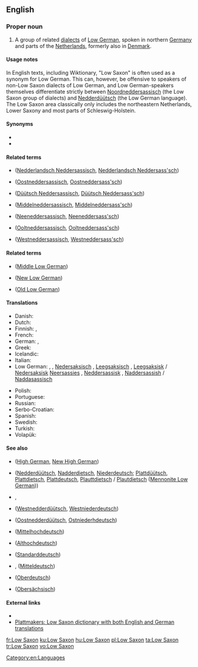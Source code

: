 ==English==
{{interwiktionary|code=nds}}
{{wikipedia}}

===Proper noun===
{{en-proper noun|head=[[low|Low]] [[Saxon]]}}

# A group of related [[dialects]] of [[Low German]], spoken in northern [[Germany]] and parts of the [[Netherlands]], formerly also in [[Denmark]].

====Usage notes====
In English texts, including Wiktionary, "Low Saxon" is often used as a synonym for Low German. This can, however, be offensive to speakers of non-Low Saxon dialects of Low German, and Low German-speakers themselves differentiate strictly between [[Noordneddersassisch]] (the Low Saxon group of dialects) and [[Nedderdüütsch]] (the Low German language). The Low Saxon area classically only includes the northeastern Netherlands, Lower Saxony and most parts of Schleswig-Holstein.

====Synonyms====
* {{l|en|Low German}}
* {{l|en|Nethersaxon}}

====Related terms====
* {{l|en|Dutch Low Saxon}} ([[Nedderlandsch Neddersassisch]], [[Nedderlandsch Neddersass'sch]])
* {{l|en|East Low Saxon}} ([[Oostneddersassisch]], [[Oostneddersass'sch]])
* {{l|en|German Low Saxon}} ([[Düütsch Neddersassisch]], [[Düütsch Neddersass'sch]])
* {{l|en|Middle Low Saxon}} ([[Middelneddersassisch]], [[Middelneddersass'sch]])
* {{l|en|New Low Saxon}} ([[Neeneddersassisch]], [[Neeneddersass'sch]])
* {{l|en|Old Low Saxon}} ([[Ooltneddersassisch]], [[Ooltneddersass'sch]])
* {{l|en|West Low Saxon}} ([[Westneddersassisch]], [[Westneddersass'sch]])

====Related terms====
* {{l|en|Middle Saxon}} ([[Middle Low German]])
* {{l|en|New Saxon}} ([[New Low German]])
* {{l|en|Old Saxon}} ([[Old Low German]])

====Translations====
{{trans-top|language or language group}}
* Danish: {{t|da|Nedersaksisk}}
* Dutch: {{t+|nl|Nedersaksisch|n}}
* Finnish: {{t+|fi|alasaksa}}, {{t|fi|alasaksi}}
* French: {{t+|fr|bas saxon|m}}
* German: {{t+|de|Niedersächsisch}}, {{t|de|Westniederdeutsch|n}}
* Greek: {{t|el|Χαμηλός Σάξονας}}
* Icelandic: {{t|is|niðursaxneska}}
* Italian: {{t|it|basso Sassone|m}}
* Low German: {{t+|nds|Neddersass'sch|n}}, {{t|nds|Neddersassisch|n}} {{qualifier|Northern}}, [[Nedersaksisch]] {{qualifier|Western}}, [[Leegsaksisch]] {{qualifier|Groningen}}, [[Leegsaksisk]] / [[Nedersaksisk]] {{qualifier|East Frisia}} [[Neersassies]] {{qualifier|Twente, Bentheim}}, [[Neddersassisk]] {{qualifier|Westphalia}}, [[Naddersassish]] / [[Naddasassisch]] {{qualifier|Mennonite Low German}}
{{trans-mid}}
* Polish: {{t|pl|dolnosaksoński}}
* Portuguese: {{t+|pt|baixo saxão}}
* Russian: {{t+|ru|нижнесаксо́нский|m}} {{qualifier|язы́к}}
* Serbo-Croatian: {{t|sh|donjosaksonski}}
* Spanish: {{t+|es|bajo sajón}}
* Swedish: {{t|sv|Lågsachsiska}}
* Turkish: {{t+|tr|Aşağı Almanca}}
* Volapük: {{t+|vo|Dona-Saxänapük}}
{{trans-bottom}}

====See also====
* {{l|en|German}} ([[High German]], [[New High German]])
* {{l|en|Low German}} ([[Nedderdüütsch]], [[Nadderdietsch]], [[Niederdeutsch]]; [[Plattdüütsch]], [[Plattdietsch]], [[Plattdeutsch]], [[Plauttdietsch]] / [[Plautdietsch]] ([[Mennonite Low German]]))
* {{l|en|Neddersassisch}}, {{l|en|Neddersass'sch}}
* {{l|en|West Low German}} ([[Westnedderdüütsch]], [[Westniederdeutsch]])
* {{l|en|East Low German}} ([[Oostnedderdüütsch]], [[Ostniederhdeutsch]])
* {{l|en|Middle High German}} ([[Mittelhochdeutsch]])
* {{l|en|Old High German}} ([[Althochdeutsch]])
* {{l|en|Standard German}} ([[Standarddeutsch]])
* {{l|en|Middle German}}, {{l|en|Central German}} ([[Mitteldeutsch]])
* {{l|en|Upper German}} ([[Oberdeutsch]])
* {{l|en|Upper Saxon}} ([[Obersächsisch]])

====External links====
* {{ethnologue|code=nds}}
* [http://plattmakers.de/?lang=en Plattmakers: Low Saxon dictionary with both English and German translations]

[[Category:en:Languages]]

[[fr:Low Saxon]]
[[ku:Low Saxon]]
[[hu:Low Saxon]]
[[pl:Low Saxon]]
[[ta:Low Saxon]]
[[tr:Low Saxon]]
[[vo:Low Saxon]]